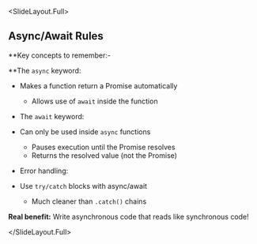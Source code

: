 
<SlideLayout.Full>
## Async/Await Rules

**Key concepts to remember:- 

**The `async` keyword:
- Makes a function return a Promise automatically
  - Allows use of `await` inside the function

- The `await` keyword:
- Can only be used inside `async` functions
  - Pauses execution until the Promise resolves
  - Returns the resolved value (not the Promise)

- Error handling:
- Use `try/catch` blocks with async/await
  - Much cleaner than `.catch()` chains

**Real benefit:** Write asynchronous code that reads like synchronous code!

</SlideLayout.Full>